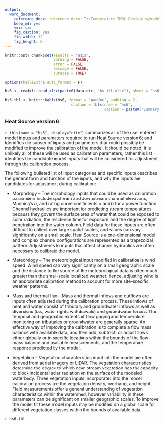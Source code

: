 ```yaml
---
output: 
  word_document:
    reference_docx: reference_docx: T:/Temperature_TMDL_Revisions/model_QAPPs/R/data/rmd_template.docx
    keep_md: yes
    toc: yes
    fig_caption: yes
    fig_width: 12
    fig_height: 6
---
```


```r

knitr::opts_chunk$set(results = "asis",
                      warning = FALSE,
                      error = FALSE,
                      message = FALSE,
                      autodep = TRUE)

options(kableExtra.auto_format = F)

```

```r

hs6 <- readxl::read_xlsx(paste0(data.dir, "hs_tbl.xlsx"), sheet = "hs6")

hs6.tbl <- knitr::kable(hs6, format = "pandoc", padding = 2,
                              caption = tbls(name = "hs6", 
                                             caption = paste0("Summary of model inputs required for Heat Source version 6.")))

```


### Heat Source version 6

`r tbls(name = "hs6", display="cite")` summarizes all of the user entered model inputs and parameters required to run Heat Source version 6; and identifies the subset of inputs and parameters that could possibly be modified to improve the calibration of the model. It should be noted, it is unlikely all of these will be used as calibration parameters; rather this list identifies the candidate model inputs that will be considered for adjustment through the calibration process.

The following bulleted list of input categories and specific inputs describes the general form and function of the inputs, and why the inputs are candidates for adjustment during calibration:

*	Morphology – The morphology inputs that could be used as calibration parameters include upstream and downstream channel elevations, Manning’s *n*, and rating curve coefficients *a* and *b* for a power function. Channel hydraulics are important for predicting stream temperatures because they govern the surface area of water that could be exposed to solar radiation, the residence time for exposure, and the degree of light penetration into the water column. Field data for these inputs are often difficult to collect over large spatial scales, and values can vary significantly on a small scale. Heat Source is a one-dimensional model and complex channel configurations are represented as a trapezoidal pattern. Adjustments to inputs that affect channel hydraulics are often necessary to calibrate the model.    

*	Meteorology – The meteorological input modified in calibration is wind speed. Wind speed can vary significantly on a small geographic scale and the distance to the source of the meteorological data is often much greater than the small-scale localized weather. Hence, adjusting wind is an appropriate calibration method to account for more site-specific weather patterns.    

*	Mass and thermal flux – Mass and thermal inflows and outflows are inputs often adjusted during the calibration process. These inflows of heat and water consist of tributary and groundwater inflows as well as diversions (i.e., water rights withdrawals) and groundwater losses. The temporal and geographic extents of flow gaging and temperature monitoring on tributaries or groundwater are generally sparse. An effective way of improving the calibration is to complete a flow mass balance with available data, and then add, subtract, or adjust flows either globally or in specific locations within the bounds of the flow mass balance and available measurements, and the temperature response predicted by the model.    

*	Vegetation – Vegetation characteristics input into the model are often derived from aerial imagery or LiDAR. The vegetation characteristics determine the degree to which near-stream vegetation has the capacity to block incidental solar radiation on the surface of the modeled waterbody. Three vegetation inputs incorporated into the model calibration process are the vegetation density, overhang, and height. Field measurements offer a general understanding of vegetation characteristics within the watershed, however variability in these parameters can be significant on smaller geographic scales. To improve the model fit these model inputs may be modified on a global scale for different vegetation classes within the bounds of available data.

`r hs6.tbl`

